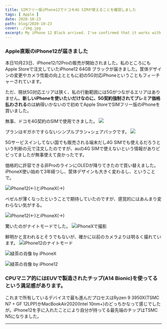 ```yaml
---
title: SIMフリー版iPhone12でドコモ4G SIMが使えることを確認しました
tags: [ Apple ]
date: 2020-10-23
path: blog/2020-10-23
cover: ./img.jpg
excerpt: My iPhone 12 Black arrived. I've confirmed that it works with Docomo's 4G SIM.
---
```


### Apple直販のiPhone12が届きました

本日10月23日、iPhone12/12Proの販売が開始されました。私のところにもApple Storeで注文していたiPhone12 64GB ブラックが届きました。筐体デザインの変更やカメラ性能の向上とともに初の5G対応iPhoneということもフィーチャーされています。

ただ、現状5G対応エリアは狭く、私の行動範囲には5Gがつながるエリアはありません。**新しいiPhoneを使いたいだけなのに、5G契約強制されてプレミア価格払わされる**のは納得いかないので初めてApple StoreでSIMフリー版のiPhoneを買いました。

無事、ドコモ4G契約のSIMで使用できました。
![](./img1.png)

プランはギガホですらないシンプルプラン+シェアパックです。
![](./img2.png)

5Gサービスインしてない国でも販売される端末だし4G SIMでも使えるだろうという判断の元で注文したのですが、auの4G SIMで使えないという情報がありビビってましたが無事使えて良かったです。

価格的に許容できる非ProのラインにOLEDが降りてきたので買い替えました。iPhoneX使い始めて3年経つし、筐体デザインも大きく変わるし、ということで。

![iPhone12(←)とiPhoneX(→)](./img3.jpg)

ベゼルが薄くなったということで期待していたのですが、感覚的にはあんまり変わらない気がする。

![iPhone12(←)とiPhoneX(→)](./img4.jpg)

驚いたのがナイトモードでした。
![iPhoneXで撮影](/img5.jpg)

鮮明かと言われるとそうでもないが、確かに以前のカメラよりは明るく撮れています。
![iPhone12のナイトモード](./img6.jpg)

![緑茶の肖像 by iPhoneX](./img7.jpg)

![緑茶の肖像 by iPhone12](./img8.jpg)


### CPUマニア的にはEUVで製造されたチップ(A14 Bionic)を使ってるという満足感があります。

これまで所有しているデバイスで最も進んだプロセスはRyzen 9 3950X(TSMC N7 + GF 12LPP)かMacBookAir2020(Intel 10nm+)のどっちかなって感じでしたが。iPhone12を手に入れたことにより自分が持ってる最先端のチップはTSMC N5になりました。

---